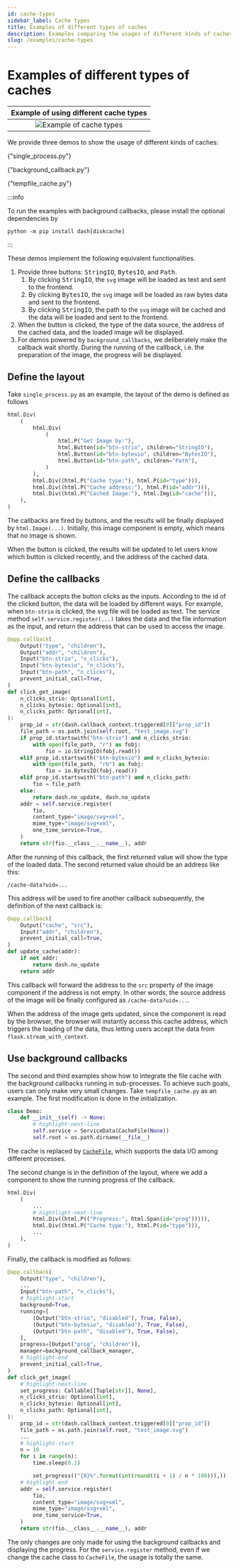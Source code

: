 ```yaml
---
id: cache-types
sidebar_label: Cache types
title: Examples of different types of caches
description: Examples comparing the usages of different kinds of caches.
slug: /examples/cache-types
---
```




# Examples of different types of caches

<div className="float-right indark-inv">

|              Example of using different cache types               |
| :---------------------------------------------------------------: |
| ![Example of cache types](/img/examples/example-cache-types.webp) |

</div>

We provide three demos to show the usage of different kinds of caches:

<p>
  <DarkButton to={demoURL("single_process.py")} icon={mdiLanguagePython}>
    {"single_process.py"}
  </DarkButton>
</p>

<p>
  <DarkButton to={demoURL("background_callback.py")} icon={mdiLanguagePython}>
    {"background_callback.py"}
  </DarkButton>
</p>

<p>
  <DarkButton to={demoURL("tempfile_cache.py")} icon={mdiLanguagePython}>
    {"tempfile_cache.py"}
  </DarkButton>
</p>

<div className="d-flow-root">

:::info

To run the examples with background callbacks, please install the optional dependencies
by

```shell
python -m pip install dash[diskcache]
```

:::

</div>

These demos implement the following equivalent functionalities.

1. Provide three buttons: <kbd>StringIO</kbd>, <kbd>BytesIO</kbd>, and <kbd>Path</kbd>.
   1. By clicking <kbd>StringIO</kbd>, the `svg` image will be loaded as text and sent
      to the frontend.
   2. By clicking <kbd>BytesIO</kbd>, the `svg` image will be loaded as raw bytes data
      and sent to the frontend.
   3. By clicking <kbd>StringIO</kbd>, the path to the `svg` image will be cached and
      the data will be loaded and sent to the frontend.
2. When the button is clicked, the type of the data source, the address of the cached
   data, and the loaded image will be displayed.
3. For demos powered by `background_callbacks`, we deliberately make the callback wait
   shortly. During the running of the callback, i.e. the preparation of the image, the
   progress will be displayed.

## Define the layout

Take `single_process.py` as an example, the layout of the demo is defined as follows

```python showLineNumbers
html.Div(
    (
        html.Div(
            (
                html.P("Get Image by:"),
                html.Button(id="btn-strio", children="StringIO"),
                html.Button(id="btn-bytesio", children="BytesIO"),
                html.Button(id="btn-path", children="Path"),
            )
        ),
        html.Div((html.P("Cache type:"), html.P(id="type"))),
        html.Div((html.P("Cache address:"), html.P(id="addr"))),
        html.Div((html.P("Cached Image:"), html.Img(id="cache"))),
    ),
)
```

The callbacks are fired by buttons, and the results will be finally displayed by
`html.Image(...)`. Initially, this image component is empty, which means that no image
is shown.

When the button is clicked, the results will be updated to let users know which button
is clicked recently, and the address of the cached data.

## Define the callbacks

The callback accepts the button clicks as the inputs. According to the id of the clicked
button, the data will be loaded by different ways. For example, when `btn-strio` is
clicked, the svg file will be loaded as text. The service method
`self.service.register(...)` takes the data and the file information as the input, and
return the address that can be used to access the image.

```python showLineNumbers
@app.callback(
    Output("type", "children"),
    Output("addr", "children"),
    Input("btn-strio", "n_clicks"),
    Input("btn-bytesio", "n_clicks"),
    Input("btn-path", "n_clicks"),
    prevent_initial_call=True,
)
def click_get_image(
    n_clicks_strio: Optional[int],
    n_clicks_bytesio: Optional[int],
    n_clicks_path: Optional[int],
):
    prop_id = str(dash.callback_context.triggered[0]["prop_id"])
    file_path = os.path.join(self.root, "test_image.svg")
    if prop_id.startswith("btn-strio") and n_clicks_strio:
        with open(file_path, "r") as fobj:
            fio = io.StringIO(fobj.read())
    elif prop_id.startswith("btn-bytesio") and n_clicks_bytesio:
        with open(file_path, "rb") as fobj:
            fio = io.BytesIO(fobj.read())
    elif prop_id.startswith("btn-path") and n_clicks_path:
        fio = file_path
    else:
        return dash.no_update, dash.no_update
    addr = self.service.register(
        fio,
        content_type="image/svg+xml",
        mime_type="image/svg+xml",
        one_time_service=True,
    )
    return str(fio.__class__.__name__), addr
```

After the running of this callback, the first returned value will show the type of the
loaded data. The second returned value should be an address like this:

```
/cache-data?uid=...
```

This address will be used to fire another callback subsequently, the definition of the
next callback is:

```python showLineNumbers
@app.callback(
    Output("cache", "src"),
    Input("addr", "children"),
    prevent_initial_call=True,
)
def update_cache(addr):
    if not addr:
        return dash.no_update
    return addr
```

This callback will forward the address to the `src` property of the image component if
the address is not empty. In other words, the source address of the image will be
finally configured as `/cache-data?uid=...`.

When the address of the image gets updated, since the component is read by the browser,
the browser will instantly access this cache address, which triggers the loading of the
data, thus letting users accept the data from `flask.stream_with_context`.

## Use background callbacks

The second and third examples show how to integrate the file cache with the background
callbacks running in sub-processes. To achieve such goals, users can only make very
small changes. Take `tempfile_cache.py` as an example. The first modification is done
in the initialization.

```python showLineNumbers
class Demo:
    def __init__(self) -> None:
        # highlight-next-line
        self.service = ServiceData(CacheFile(None))
        self.root = os.path.dirname(__file__)
```

The cache is replaced by [`CacheFile`](../usages/cache#cachefile), which supports the
data I/O among different processes.

The second change is in the definition of the layout, where we add a component to show
the running progress of the callback.

```python showLineNumbers
html.Div(
    (
        ...
        # hightlight-next-line
        html.Div((html.P(("Progress:", html.Span(id="prog"))))),
        html.Div((html.P("Cache type:"), html.P(id="type"))),
        ...
    ),
)
```

Finally, the callback is modified as follows:

```python showLineNumbers
@app.callback(
    Output("type", "children"),
    ...
    Input("btn-path", "n_clicks"),
    # highlight-start
    background=True,
    running=[
        (Output("btn-strio", "disabled"), True, False),
        (Output("btn-bytesio", "disabled"), True, False),
        (Output("btn-path", "disabled"), True, False),
    ],
    progress=[Output("prog", "children")],
    manager=background_callback_manager,
    # highlight-end
    prevent_initial_call=True,
)
def click_get_image(
    # highlight-next-line
    set_progress: Callable[[Tuple[str]], None],
    n_clicks_strio: Optional[int],
    n_clicks_bytesio: Optional[int],
    n_clicks_path: Optional[int],
):
    prop_id = str(dash.callback_context.triggered[0]["prop_id"])
    file_path = os.path.join(self.root, "test_image.svg")
    ...
    # highlight-start
    n = 10
    for i in range(n):
        time.sleep(0.1)

        set_progress(("{0}%".format(int(round((i + 1) / n * 100))),))
    # highlight-end
    addr = self.service.register(
        fio,
        content_type="image/svg+xml",
        mime_type="image/svg+xml",
        one_time_service=True,
    )
    return str(fio.__class__.__name__), addr
```

The only changes are only made for using the background callbacks and displaying the
progress. For the `service.register` method, even if we change the cache class to
`CacheFile`, the usage is totally the same.
